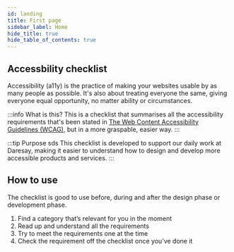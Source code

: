 ```yaml
---
id: landing
title: First page
sidebar_label: Home
hide_title: true
hide_table_of_contents: true
---
```



<Card icon="👋">

## Accessbility checklist

Accessibility (a11y) is the practice of making your websites usable by as many people as possible. It's also about treating everyone the same, giving everyone equal opportunity, no matter ability or circumstances.

:::info What is this?
This is a checklist that summarises all the accessibility requirements that's been stated in <a href="https://www.w3.org/TR/WCAG21/">The Web Content Accessibility Guidelines (WCAG)</a>, but in a more graspable, easier way. 
:::

:::tip Purpose sds
This checklist is developed to support our daily work at Daresay, making it easier to understand how to design and develop more accessible products and services.
:::

</Card>


## How to use

The checklist is good to use before, during and after the design phase or development phase. 

1. Find a category that’s relevant for you in the moment 
2. Read up and understand all the requirements
3. Try to meet the requirements one at the time
4. Check the requirement off the checklist once you’ve done it
